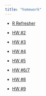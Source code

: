 ```yaml
---
title: "homework"
---
```


-   [R Refresher](R-Refresher.qmd)

-   [HW #2](2-hw.qmd)

-   [HW #3](3-hw.qmd)

-   [HW #4](4-hw.qmd)

-   [HW #5](6-hw.qmd)

-   [HW #6/7](mlm-hw.qmd)

-   [HW #8](sem-hw.qmd)

-   [HW #9](glm-hw.qmd)
